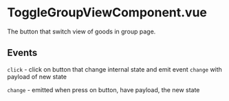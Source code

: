 
<Meta of={ToggleGroupView} />

# ToggleGroupViewComponent.vue

The button that switch view of goods in group page.

## Events

`click` - click on button that change internal state
and emit event `change` with payload of
new state

`change` - emitted when press on button, have payload,
the new state
